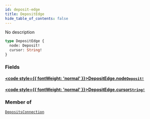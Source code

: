 ```yaml
---
id: deposit-edge
title: DepositEdge
hide_table_of_contents: false
---
```








No description

```graphql
type DepositEdge {
  node: Deposit!
  cursor: String!
}
```


### Fields

#### [<code style={{ fontWeight: 'normal' }}>DepositEdge.<b>node</b></code>](#)<Bullet />[`Deposit!`](/docs/testnet/graphql/objects/deposit) <Badge class="secondary" text="non-null"/> <Badge class="secondary" text="object"/>
> 
> 

#### [<code style={{ fontWeight: 'normal' }}>DepositEdge.<b>cursor</b></code>](#)<Bullet />[`String!`](/docs/testnet/graphql/scalars/string) <Badge class="secondary" text="non-null"/> <Badge class="secondary" text="scalar"/>
> 
> 



### Member of

[`DepositsConnection`](/docs/testnet/graphql/objects/deposits-connection)  <Badge class="secondary" text="object"/>



